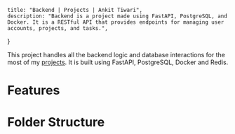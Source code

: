     title: "Backend | Projects | Ankit Tiwari",
    description: "Backend is a project made using FastAPI, PostgreSQL, and Docker. It is a RESTful API that provides endpoints for managing user accounts, projects, and tasks.",
}

This project handles all the backend logic and database interactions for the most of my [projects](./). It is built using FastAPI, PostgreSQL, Docker and Redis.

# Features

# Folder Structure
```